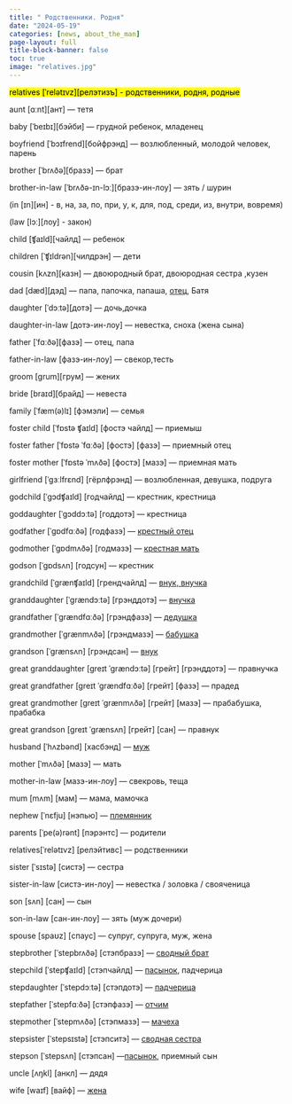 ---
title: " Родственники. Родня"
date: "2024-05-19"
categories: [news, about_the_man]
page-layout: full
title-block-banner: false
toc: true
image: "relatives.jpg"
---

<mark>relatives [ˈrelətɪvz][релэтизъ] - родственники, родня, родные</mark>

aunt [ɑːnt][ант] — тетя

baby [ˈbeɪbɪ][бэйби] — грудной ребенок, младенец

boyfriend [ˈbɔɪfrend][бойфрэнд] — возлюбленный, молодой человек, парень

brother [ˈbrʌðə][бразэ] — брат

brother-in-law [ˈbrʌðə-ɪn-lɔː][бразэ-ин-лоу] — зять / шурин

(in [ɪn][ин] - в, на, за, по, при, у, к, для, под, среди, из, внутри, вовремя)

(law [lɔː][лоу] - закон)

child [ʧaɪld][чайлд] — ребенок

children [ˈʧɪldrən][чилдрэн] — дети

cousin [kʌzn][казн] — двоюродный брат, двоюродная сестра ,кузен

dad [dæd][дэд] — папа, папочка, папаша, [отец](https://translate.yandex.ru/translate?url=https%3A%2F%2Fen.wikipedia.org%2Fwiki%2F%E1%B8%8D%C4%81d&lang=en-ru&view=c&gcp=2lfk0vsdr52x), Батя

daughter [ˈdɔːtə][дотэ] — дочь,дочка

daughter-in-law [дотэ-ин-лоу] — невестка, сноха (жена сына)

father [ˈfɑːðə][фазэ] — отец, папа

father-in-law [фазэ-ин-лоу] — свекор,тесть
 
groom [grum][грум] — жених

bride [braɪd][брайд] — невеста

family [ˈfæm(ə)lɪ] [фэмэли] — семья

foster child [ˈfɒstə ʧaɪld] [фостэ чайлд] — приемыш

foster father [ˈfɒstə ˈfɑːðə] [фостэ] [фазэ] — приемный отец

foster mother [ˈfɒstə ˈmʌðə] [фостэ] [мазэ] — приемная мать

girlfriend [ˈɡɜːlfrɛnd] [гёрлфрэнд] — возлюбленная, девушка, подруга

godchild [ˈgɔdʧaɪld] [годчайлд] — крестник, крестница

goddaughter [ˈgɔddɔːtə]  [годдотэ] — крестница

godfather [ˈgɒdfɑːðə] [годфазэ] — [крестный отец](https://ru.wikipedia.org/wiki/%D0%BA%D1%80%D0%B5%D1%81%D1%82%D0%BD%D0%B8%D0%BA)

godmother [ˈgɒdmʌðə] [годмазэ] — [крестная мать](https://ru.wikipedia.org/wiki/%D0%BA%D1%80%D0%B5%D1%81%D1%82%D0%BD%D0%B8%D0%BA)

godson [ˈgɒdsʌn]  [годсун] — крестник

grandchild [ˈgrænʧaɪld] [грендчайлд] — [внук, внучка](https://ru.wikipedia.org/wiki/%D0%B2%D0%BD%D1%83%D0%BA)
 
granddaughter [ˈgrændɔːtə] [грэнддотэ] — [внучка](https://ru.wikipedia.org/wiki/%D0%B2%D0%BD%D1%83%D0%BA)
 
grandfather [ˈgrændfɑːðə] [грэндфазэ] — [дедушка](https://translate.yandex.ru/translate?url=https%3A%2F%2Fen.wikipedia.org%2Fwiki%2FGrandparent&lang=en-ru&view=c&gcp=2lfk0vsdr52x)

grandmother [ˈgrænmʌðə] [грэндмазэ] — [бабушка](https://translate.yandex.ru/translate?url=https%3A%2F%2Fen.wikipedia.org%2Fwiki%2FGrandparent&lang=en-ru&view=c&gcp=2lfk0vsdr52x)

grandson [ˈgrænsʌn]  [грэндсан] — [внук](https://ru.wikipedia.org/wiki/%D0%B2%D0%BD%D1%83%D0%BA)

great granddaughter [greɪt ˈgrændɔːtə] [грейт] [грэнддотэ] — правнучка
 
great grandfather [greɪt ˈgrændfɑːðə] [грейт] [фазэ] — прадед

great grandmother [greɪt ˈgrænmʌðə] [грейт] [мазэ] — прабабушка, прабабка

great grandson [greɪt ˈgrænsʌn] [грейт] [сан] — правнук

husband [ˈhʌzbənd] [хасбэнд] — [муж](https://translate.yandex.ru/translate?url=https%3A%2F%2Fen.wikipedia.org%2Fwiki%2FHusband&lang=en-ru&view=c&gcp=2lfk0vsdr52x)

mother [ˈmʌðə] [мазэ] — мать

mother-in-law [мазэ-ин-лоу] — свекровь, теща

mum [mʌm] [мам] — мама, мамочка

nephew [ˈnɛfju] [нэпью] — [племянник](https://ru.wikipedia.org/wiki/%D0%B2%D0%BD%D1%83%D1%87%D0%B0%D1%82%D0%B0%D1%8F_%D0%BF%D0%BB%D0%B5%D0%BC%D1%8F%D0%BD%D0%BD%D0%B8%D1%86%D0%B0)

parents [ˈpe(ə)rənt] [пэрэнтс] — родители

relatives[ˈrelətɪvz] [релэйтивс] — родственники

sister [ˈsɪstə] [систэ] — сестра

sister-in-law [систэ-ин-лоу] — невестка / золовка / свояченица

son [sʌn] [сан] — сын

son-in-law [сан-ин-лоу] — зять (муж дочери)

spouse [spaʊz] [спаус] — супруг, супруга, муж, жена

stepbrother [ˈstepbrʌðə] [стэпбразэ] — [сводный брат](https://ru.wikipedia.org/wiki/%D1%81%D0%B2%D0%BE%D0%B4%D0%BD%D0%B0%D1%8F_%D1%81%D0%B5%D1%81%D1%82%D1%80%D0%B0)

stepchild [ˈstepʧaɪld] [стэпчайлд] — [пасынок](https://ru.wikipedia.org/wiki/%D0%BF%D0%B0%D1%81%D1%8B%D0%BD%D0%BE%D0%BA), падчерица

stepdaughter [ˈstepdɔːtə] [стэпдотэ] — [падчерица](https://ru.wikipedia.org/wiki/%D0%BF%D0%B0%D0%B4%D1%87%D0%B5%D1%80%D0%B8%D1%86%D0%B0)

stepfather [ˈstepfɑːðə] [стэпфазэ] — [отчим](https://ru.wikipedia.org/wiki/%D0%BE%D1%82%D1%87%D0%B8%D0%BC)

stepmother [ˈstepmʌðə] [стэпмазэ] — [мачеха](https://ru.wikipedia.org/wiki/%D0%BC%D0%B0%D1%87%D0%B5%D1%85%D0%B0)

stepsister [ˈstepsɪstə] [стэпситэ] — [сводная сестра](https://ru.wikipedia.org/wiki/%D1%81%D0%B2%D0%BE%D0%B4%D0%BD%D0%B0%D1%8F_%D1%81%D0%B5%D1%81%D1%82%D1%80%D0%B0)

stepson [ˈstepsʌn] [стэпсан] —[пасынок](https://ru.wikipedia.org/wiki/%D0%BF%D0%B0%D1%81%D1%8B%D0%BD%D0%BE%D0%BA), приемный сын

uncle [ʌŋkl] [анкл] — дядя

wife [waɪf] [вайф] — [жена](https://ru.wikipedia.org/wiki/%D0%B2%D1%82%D0%BE%D1%80%D0%B0%D1%8F_%D0%BF%D0%BE%D0%BB%D0%BE%D0%B2%D0%B8%D0%BD%D0%B0)